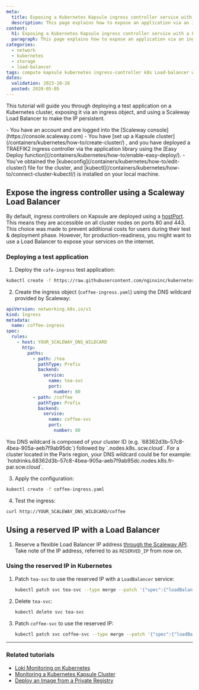 ```yaml
---
meta:
  title: Exposing a Kubernetes Kapsule ingress controller service with a Load Balancer
  description: This page explains how to expose an application via an ingress object, and using a Load Balancer to make the IP persistent.
content:
  h1: Exposing a Kubernetes Kapsule ingress controller service with a Load Balancer
  paragraph: This page explains how to expose an application via an ingress object, and using a Load Balancer to make the IP persistent.
categories:
  - network
  - kubernetes
  - storage
  - load-balancer
tags: compute kapsule kubernetes ingress-controller k8s Load-balancer wildcard 
dates:
  validation: 2023-10-26
  posted: 2020-05-05
---
```



This tutorial will guide you through deploying a test application on a Kubernetes cluster, exposing it via an ingress object, and using a Scaleway Load Balancer to make the IP persistent.

<Macro id="iam-requirements" />

<Message type="requirement">
  - You have an account and are logged into the [Scaleway console](https://console.scaleway.com)
  - You have  [set up a Kapsule cluster](/containers/kubernetes/how-to/create-cluster/) , and you have deployed a TRAEFIK2 ingress controller via the application library using the [Easy Deploy function](/containers/kubernetes/how-to/enable-easy-deploy/).
   - You've obtained the [kubeconfig](/containers/kubernetes/how-to/edit-cluster/) file for the cluster, and [kubectl](/containers/kubernetes/how-to/connect-cluster-kubectl/) is installed on your local machine.
</Message>


## Expose the ingress controller using a Scaleway Load Balancer

By default, ingress controllers on Kapsule are deployed using a [hostPort](https://kubernetes.io/docs/concepts/services-networking/service/). This means they are accessible on all cluster nodes on ports 80 and 443. This choice was made to prevent additional costs for users during their test & deployment phase. However, for production-readiness, you might want to use a Load Balancer to expose your services on the internet.

### Deploying a test application

1. Deploy the `cafe-ingress` test application:

```bash
kubectl create -f https://raw.githubusercontent.com/nginxinc/kubernetes-ingress/main/examples/ingress-resources/basic-auth/cafe.yaml
```

2. Create the ingress object (`coffee-ingress.yaml`) using the DNS wildcard provided by Scaleway:

  ```yaml
  apiVersion: networking.k8s.io/v1
  kind: Ingress
  metadata:
    name: coffee-ingress
  spec:
    rules:
      - host: YOUR_SCALEWAY_DNS_WILDCARD
        http:
          paths:
            - path: /tea
              pathType: Prefix
              backend:
                service:
                  name: tea-svc
                  port:
                    number: 80
            - path: /coffee
              pathType: Prefix
              backend:
                service:
                  name: coffee-svc
                  port:
                    number: 80
  ```

  <Message type="note">
    You DNS wildcard is composed of your cluster ID (e.g. `68362d3b-57c8-4bea-905a-aeb7f9ab95dc`) followed by `.nodes.k8s.<SCW_REGION>.scw.cloud`. For a cluster located in the Paris region, your DNS wildcard could be for example: `hotdrinks.68362d3b-57c8-4bea-905a-aeb7f9ab95dc.nodes.k8s.fr-par.scw.cloud`. 
  </Message>

3. Apply the configuration:

  ```bash
  kubectl create -f coffee-ingress.yaml
  ```

4. Test the ingress:

  ```bash
  curl http://YOUR_SCALEWAY_DNS_WILDCARD/coffee
  ```

## Using a reserved IP with a Load Balancer


1. Reserve a flexible Load Balancer IP address [through the Scaleway API](/containers/kubernetes/reference-content/managing-load-balancer-ips/#reserve-a-load-balancer-flexible-ip-address-via-the-api). Take note of the IP address, referred to as `RESERVED_IP` from now on.

### Using the reserved IP in Kubernetes

1. Patch `tea-svc` to use the reserved IP with a `LoadBalancer` service:

   ```bash
   kubectl patch svc tea-svc --type merge --patch '{"spec":{"loadBalancerIP": "RESERVED_IP","type":"LoadBalancer"}}'
   ```

2. Delete `tea-svc`:

   ```bash
   kubectl delete svc tea-svc
   ```

3. Patch `coffee-svc` to use the reserved IP:

   ```bash
   kubectl patch svc coffee-svc --type merge --patch '{"spec":{"loadBalancerIP": "RESERVED_IP","type":"LoadBalancer"}}'
   ```

---

### Related tutorials

- [Loki Monitoring on Kubernetes](/tutorials/manage-k8s-logging-loki/)
- [Monitoring a Kubernetes Kapsule Cluster](/tutorials/monitor-k8s-grafana/)
- [Deploy an Image from a Private Registry](/containers/kubernetes/how-to/deploy-image-from-container-registry/)
